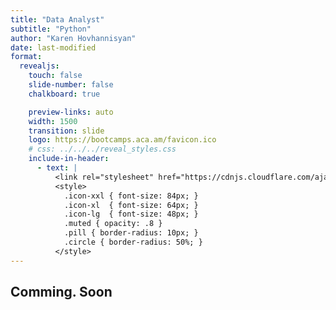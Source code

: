 ```yaml
---
title: "Data Analyst"
subtitle: "Python"
author: "Karen Hovhannisyan"
date: last-modified
format:
  revealjs: 
    touch: false
    slide-number: false
    chalkboard: true

    preview-links: auto
    width: 1500
    transition: slide
    logo: https://bootcamps.aca.am/favicon.ico
    # css: ../../../reveal_styles.css
    include-in-header:
      - text: |
          <link rel="stylesheet" href="https://cdnjs.cloudflare.com/ajax/libs/font-awesome/6.5.0/css/all.min.css">
          <style>
            .icon-xxl { font-size: 84px; }
            .icon-xl  { font-size: 64px; }
            .icon-lg  { font-size: 48px; }
            .muted { opacity: .8 }
            .pill { border-radius: 10px; }
            .circle { border-radius: 50%; }
          </style>
---
```


## Comming. Soon

